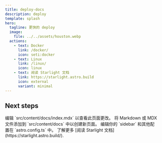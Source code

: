 ```yaml
---
title: deploy-docs
description: deploy
template: splash
hero:
  tagline: 更快的 deploy
  image:
    file: ../../assets/houston.webp
  actions:
    - text: Docker
      link: /docker/
      icon: seti:docker
    - text: Linux
      link: /linux/
      icon: linux
    - text: 阅读 Starlight 文档
      link: https://starlight.astro.build
      icon: external
      variant: minimal
---
```



## Next steps

<CardGrid stagger>
	<Card title="Update content" icon="pencil">
        编辑 `src/content/docs/index.mdx` 以查看此页面更改。
	</Card>
	<Card title="Add new content" icon="add-document">
        将 Markdown 或 MDX 文件添加到 `src/content/docs` 中以创建新页面。
	</Card>
	<Card title="Configure your site" icon="setting">
        编辑你的 `sidebar` 和其他配置在 `astro.config.ts` 中。
	</Card>
	<Card title="Read the docs" icon="open-book">
        了解更多 [阅读 Starlight 文档](https://starlight.astro.build/).
	</Card>
</CardGrid>
